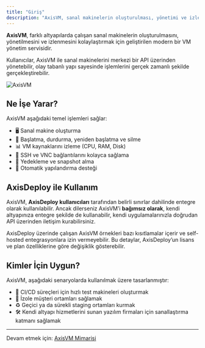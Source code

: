 ```yaml
---
title: "Giriş"
description: "AxisVM, sanal makinelerin oluşturulması, yönetimi ve izlenmesini kolaylaştıran modern bir VM yönetim servisidir."
---
```


**AxisVM**, farklı altyapılarda çalışan sanal makinelerin oluşturulmasını, yönetilmesini ve izlenmesini kolaylaştırmak için geliştirilen modern bir VM yönetim servisidir.

Kullanıcılar, AxisVM ile sanal makinelerini merkezi bir API üzerinden yönetebilir, olay tabanlı yapı sayesinde işlemlerini gerçek zamanlı şekilde gerçekleştirebilir.

![AxisVM](/images/axisvm.png)

## Ne İşe Yarar?

AxisVM aşağıdaki temel işlemleri sağlar:

- 🖥️ Sanal makine oluşturma
- 🔄 Başlatma, durdurma, yeniden başlatma ve silme
- 📊 VM kaynaklarını izleme (CPU, RAM, Disk)
- 🔐 SSH ve VNC bağlantılarını kolayca sağlama
- 💾 Yedekleme ve snapshot alma
- 📁 Otomatik yapılandırma desteği

## AxisDeploy ile Kullanım

AxisVM, **AxisDeploy kullanıcıları** tarafından belirli sınırlar dahilinde entegre olarak kullanılabilir.
Ancak dilerseniz AxisVM’i **bağımsız olarak**, kendi altyapınıza entegre şekilde de kullanabilir, kendi uygulamalarınızla doğrudan API üzerinden iletişim kurabilirsiniz.

AxisDeploy üzerinde çalışan AxisVM örnekleri bazı kısıtlamalar içerir ve self-hosted entegrasyonlara izin vermeyebilir. Bu detaylar, AxisDeploy’un lisans ve plan özelliklerine göre değişiklik gösterebilir.

## Kimler İçin Uygun?

AxisVM, aşağıdaki senaryolarda kullanılmak üzere tasarlanmıştır:

- 🧪 CI/CD süreçleri için hızlı test makineleri oluşturmak
- 🧩 İzole müşteri ortamları sağlamak
- ♻️ Geçici ya da sürekli staging ortamları kurmak
- 🛠️ Kendi altyapı hizmetlerini sunan yazılım firmaları için sanallaştırma katmanı sağlamak

---

Devam etmek için: [AxisVM Mimarisi](/tr/axisvm/architecture)
